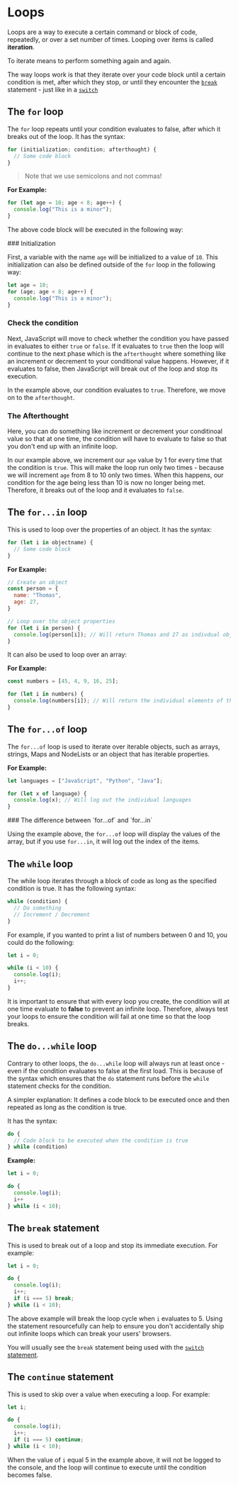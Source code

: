 
# Loops

Loops are a way to execute a certain command or block of code, repeatedly, or over a set number of times. Looping over items is called **iteration**.

To iterate means to perform something again and again.

The way loops work is that they iterate over your code block until a certain condition is met, after which they stop, or until they encounter the [`break`](#the-break-statement) statement - just like in a [`switch`](/web-development/javascript/control-flow#switch)

## The `for` loop

The `for` loop repeats until your condition evaluates to false, after which it breaks out of the loop. It has the syntax:

``` javascript
for (initialization; condition; afterthought) {
  // Some code block
}
```

> Note that we use semicolons and not commas!

**For Example:**

``` javascript
for (let age = 10; age < 8; age++) {
  console.log("This is a minor");
}
```

The above code block will be executed in the following way:

<Steps>
### Initialization

First, a variable with the name `age` will be initialized to a value of `10`. This initialization can also be defined outside of the `for` loop in the following way:

``` javascript {1}
let age = 10;
for (age; age < 8; age++) {
  console.log("This is a minor");
}
```

### Check the condition

Next, JavaScript will move to check whether the condition you have passed in evaluates to either `true` or `false`. If it evaluates to `true` then the loop will continue to the next phase which is the `afterthought` where something like an increment or decrement to your conditional value happens. However, if it evaluates to false, then JavaScript will break out of the loop and stop its execution.

In the example above, our condition evaluates to `true`. Therefore, we move on to the `afterthought`.

### The Afterthought

Here, you can do something like increment or decrement your conditinoal value so that at one time, the condition will have to evaluate to false so that you don't end up with an infinite loop.

In our example above, we increment our `age` value by 1 for every time that the condition is `true`. This will make the loop run only two times - because we will increment `age` from 8 to 10 only two times. When this happens, our condition for the age being less than 10 is now no longer being met. Therefore, it breaks out of the loop and it evaluates to `false`.
</Steps>

## The `for...in` loop

This is used to loop over the properties of an object. It has the syntax:

``` javascript
for (let i in objectname) {
  // Some code block
}
```

**For Example:**

``` javascript
// Create an object
const person = {
  name: "Thomas",
  age: 27,
}

// Loop over the object properties
for (let i in person) {
  console.log(person[i]); // Will return Thomas and 27 as indivdual object values.
}
```

It can also be used to loop over an array:

**For Example:**

``` javascript
const numbers = [45, 4, 9, 16, 25];

for (let i in numbers) {
  console.log(numbers[i]); // Will return the individual elements of the numbers array
}
```

## The `for...of` loop

The `for...of` loop is used to iterate over iterable objects, such as arrays, strings, Maps and NodeLists or an object that has iterable properties.

**For Example:**

``` javascript
let languages = ["JavaScript", "Python", "Java"];

for (let x of language) {
  console.log(x); // Will log out the individual languages
}
```

<Callout type="info">
  ### The difference between `for...of` and `for...in`
  
  Using the example above, the `for...of` loop will display the values of the array, but if you use `for...in`, it will log out the index of the items.
</Callout>

## The `while` loop

The while loop iterates through a block of code as long as the specified condition is true. It has the following syntax:

```js
while (condition) {
  // Do something
  // Increment / Decrement
}
```

For example, if you wanted to print a list of numbers between 0 and 10, you could do the following:

```js
let i = 0;

while (i < 10) {
  console.log(i);
  i++;
}
```

It is important to ensure that with every loop you create, the condition will at one time evaluate to **false** to prevent an infinite loop. Therefore, always test your loops to ensure the condition will fail at one time so that the loop breaks.

## The `do...while` loop

Contrary to other loops, the `do...while` loop will always run at least once - even if the condition evaluates to false at the first load. This is because of the syntax which ensures that the `do` statement runs before the `while` statement checks for the condition.

A simpler explanation: It defines a code block to be executed once and then repeated as long as the condition is true.

 It has the syntax:

```js
do {
  // Code block to be executed when the condition is true
} while (condition)
```

**Example:**

```js
let i = 0;

do {
  console.log(i);
  i++
} while (i < 10);
```

## The `break` statement

This is used to break out of a loop and stop its immediate execution. For example:

```js
let i = 0;

do {
  console.log(i);
  i++;
  if (i === 5) break;
} while (i < 10);
```

The above example will break the loop cycle when `i` evaluates to 5. Using the statement resourcefully can help to ensure you don't accidentally ship out infinite loops which can break your users' browsers.

You will usually see the `break` statement being used with the [`switch` statement](/web-development/javascript/control-flow#switch).

## The `continue` statement

This is used to skip over a value when executing a loop. For example:

```js
let i;

do {
  console.log(i);
  i++;
  if (i === 5) continue;
} while (i < 10);
```

When the value of `i` equal 5 in the example above, it will not be logged to the console, and the loop will continue to execute until the condition becomes false.